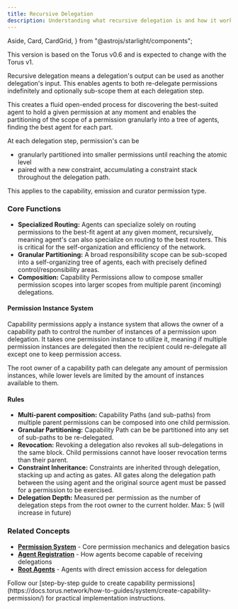```yaml
---
title: Recursive Delegation
description: Understanding what recursive delegation is and how it works.
---
```


  Aside,
  Card,
  CardGrid,
} from "@astrojs/starlight/components";

<Aside type="note" title="Version notice">
This version is based on the Torus v0.6 and is expected to change with the Torus v1.
</Aside>

Recursive delegation means a delegation's output can be used as another delegation's input. This enables agents to both re-delegate permissions indefinitely and optionally sub-scope them at each delegation step. 

This creates a fluid open-ended process for discovering the best-suited agent to hold a given permission at any moment and enables the partitioning of the scope of a permission granularly into a tree of agents, finding the best agent for each part. 

At each delegation step, permission's can be
- granularly partitioned into smaller permissions until reaching the atomic level
- paired with a new constraint, accumulating a constraint stack throughout the delegation path.

This applies to the capability, emission and curator permission type.

### Core Functions

* **Specialized Routing:** Agents can specialize solely on routing permissions to the best-fit agent at any given moment, recursively, meaning agent's can also specialize on routing to the best routers. This is critical for the self-organization and efficiency of the network.
* **Granular Partitioning:** A broad responsibility scope can be sub-scoped into a self-organizing tree of agents, each with precisely defined control/responsibility areas.
* **Composition:** Capability Permissions allow to compose smaller permission scopes into larger scopes from multiple parent (incoming) delegations.

#### Permission Instance System

Capability permissions apply a instance system that allows the owner of a capability path to control the number of instances of a permission upon delegation.
It takes one permission instance to utilize it, meaning if multiple permission instances are delegated then the recipient could re-delegate all except one to keep permission access. 

The root owner of a capability path can delegate any amount of permission instances, while lower levels are limited by the amount of instances available to them.

#### Rules

* **Multi-parent composition:** Capability Paths (and sub-paths) from multiple parent permissions can be composed into one child permission.
* **Granular Partitioning:** Capability Path can be be partitioned into any set of sub-paths to be re-delegated.
* **Revocation:** Revoking a delegation also revokes all sub-delegations in the same block. Child permissions cannot have looser revocation terms than their parent.
* **Constraint Inheritance:** Constraints are inherited through delegation, stacking up and acting as gates. All gates along the delegation path between the using agent and the original source agent must be passed for a permission to be exercised.
* **Delegation Depth:** Measured per permission as the number of delegation steps from the root owner to the current holder. Max: 5 (will increase in future)


### Related Concepts

- **[Permission System](https://docs.torus.network/explanations/system/permission-system/)** - Core permission mechanics and delegation basics
- **[Agent Registration](https://docs.torus.network/explanations/builders/agent-registration/)** - How agents become capable of receiving delegations  
- **[Root Agents](https://docs.torus.network/explanations/goal-leaders/root-agents/)** - Agents with direct emission access for delegation

<Aside type="tip" title="Ready to Create Recursive Delegation?">
Follow our [step-by-step guide to create capability permissions](https://docs.torus.network/how-to-guides/system/create-capability-permission/) for practical implementation instructions.
</Aside>
